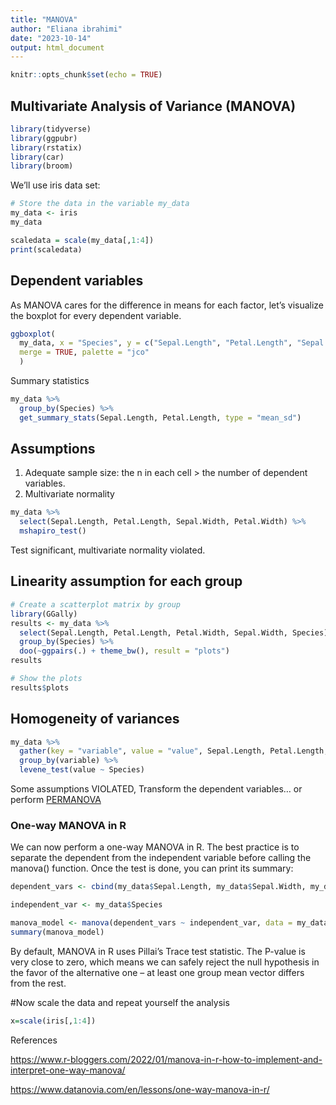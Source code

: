 ```yaml
---
title: "MANOVA"
author: "Eliana ibrahimi"
date: "2023-10-14"
output: html_document
---
```


```r
knitr::opts_chunk$set(echo = TRUE)
```

## Multivariate Analysis of Variance (MANOVA)

```r
library(tidyverse)
library(ggpubr)
library(rstatix)
library(car)
library(broom)
```

We'll use iris data set:

```r
# Store the data in the variable my_data
my_data <- iris
my_data

scaledata = scale(my_data[,1:4])
print(scaledata)
```

## Dependent variables

As MANOVA cares for the difference in means for each factor, let's visualize the boxplot for every dependent variable.

```r
ggboxplot(
  my_data, x = "Species", y = c("Sepal.Length", "Petal.Length", "Sepal.Width", "Petal.Width"), 
  merge = TRUE, palette = "jco"
  )
```

Summary statistics

```r
my_data %>%
  group_by(Species) %>%
  get_summary_stats(Sepal.Length, Petal.Length, type = "mean_sd")
```

## Assumptions

1.  Adequate sample size: the n in each cell \> the number of dependent variables.
2.  Multivariate normality

```r
my_data %>%
  select(Sepal.Length, Petal.Length, Sepal.Width, Petal.Width) %>%
  mshapiro_test()
```

Test significant, multivariate normality violated.

## Linearity assumption for each group

```r
# Create a scatterplot matrix by group
library(GGally)
results <- my_data %>%
  select(Sepal.Length, Petal.Length, Petal.Width, Sepal.Width, Species) %>%
  group_by(Species) %>%
  doo(~ggpairs(.) + theme_bw(), result = "plots")
results

# Show the plots
results$plots
```

## Homogeneity of variances

```r
my_data %>% 
  gather(key = "variable", value = "value", Sepal.Length, Petal.Length, Sepal.Width, Petal.Width) %>%
  group_by(variable) %>%
  levene_test(value ~ Species)
```

Some assumptions VIOLATED, Transform the dependent variables... or perform [PERMANOVA](https://www.rdocumentation.org/packages/PERMANOVA/versions/0.2.0/topics/PERMANOVA)

### **One-way MANOVA in R**

We can now perform a one-way MANOVA in R. The best practice is to separate the dependent from the independent variable before calling the manova() function. Once the test is done, you can print its summary:

```r
dependent_vars <- cbind(my_data$Sepal.Length, my_data$Sepal.Width, my_data$Petal.Length, my_data$Petal.Width)

independent_var <- my_data$Species

manova_model <- manova(dependent_vars ~ independent_var, data = my_data)
summary(manova_model)


```

By default, MANOVA in R uses Pillai's Trace test statistic. The P-value is very close to zero, which means we can safely reject the null hypothesis in the favor of the alternative one -- at least one group mean vector differs from the rest.

#Now scale the data and repeat yourself the analysis

```r
x=scale(iris[,1:4])
```

References

<https://www.r-bloggers.com/2022/01/manova-in-r-how-to-implement-and-interpret-one-way-manova/>

<https://www.datanovia.com/en/lessons/one-way-manova-in-r/>
